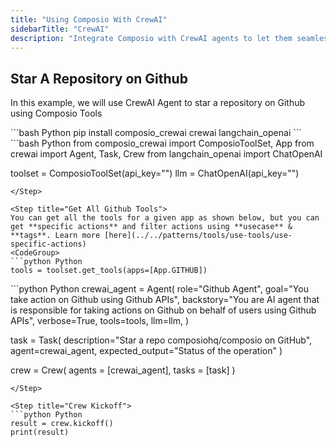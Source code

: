 ```yaml
---
title: "Using Composio With CrewAI"
sidebarTitle: "CrewAI"
description: "Integrate Composio with CrewAI agents to let them seamlessly interact with external apps"
---
```


## Star A Repository on Github
In this example, we will use CrewAI Agent to star a repository on Github using Composio Tools

<Steps>
<Step title="Install Packages">
```bash Python
pip install composio_crewai crewai langchain_openai
```
</Step>
<Step title="Import Libraries & Initialize ComposioToolSet & LLM">
```bash Python
from composio_crewai import ComposioToolSet, App
from crewai import Agent, Task, Crew
from langchain_openai import ChatOpenAI

toolset = ComposioToolSet(api_key="<your-composio-api-key>")
llm = ChatOpenAI(api_key="<your-openai-api-key>")
```
</Step>

<Step title="Get All Github Tools">
You can get all the tools for a given app as shown below, but you can get **specific actions** and filter actions using **usecase** & **tags**. Learn more [here](../../patterns/tools/use-tools/use-specific-actions)
<CodeGroup>
```python Python
tools = toolset.get_tools(apps=[App.GITHUB])
```
</CodeGroup>

</Step>
<Step title="Define the Agent, Task & Crew">
```python Python
crewai_agent = Agent(
    role="Github Agent",
    goal="You take action on Github using Github APIs",
    backstory="You are AI agent that is responsible for taking actions on Github on behalf of users using Github APIs",
    verbose=True,
    tools=tools,
    llm=llm,
)

task = Task(
    description="Star a repo composiohq/composio on GitHub",
    agent=crewai_agent,
    expected_output="Status of the operation"
)

crew = Crew(
    agents = [crewai_agent],
    tasks = [task]
)
```
</Step>

<Step title="Crew Kickoff">
```python Python
result = crew.kickoff()
print(result)
```
</Step>
</Steps>